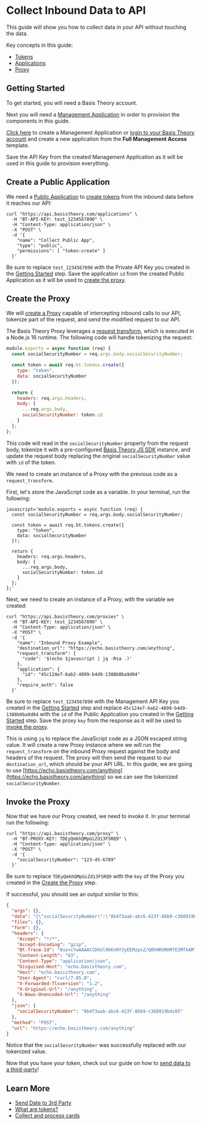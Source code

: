
# Collect Inbound Data to API

This guide will show you how to collect data in your API without touching the data.

Key concepts in this guide:

- [Tokens](/docs/concepts/what-are-tokens)
- [Applications](/docs/api/applications)
- [Proxy](/docs/concepts/what-is-the-proxy)

## Getting Started

To get started, you will need a Basis Theory account.

<AuthButtons />

Next you will need a [Management Application](/docs/api/applications#application-types) in order to provision the components in this guide.

[Click here](https://portal.basistheory.com/applications/create?application_template_id=931b306f-6be7-405d-9a8d-1442a99dd2d7) to create a Management Application or [login to your Basis Theory account](https://portal.basistheory.com/applications) and create a new application from the **Full Management Access** template.

<Alert>
  Save the API Key from the created Management Application as it will be used in this guide to provision everything.
</Alert>

## Create a Public Application

We need a [Public Application](/docs/concepts/access-controls#application-type) to [create tokens](/docs/api/tokens#create-token) from the inbound data before it reaches our API:

```shell showLineNumbers
curl "https://api.basistheory.com/applications" \
  -H "BT-API-KEY: test_1234567890" \
  -H "Content-Type: application/json" \
  -X "POST" \
  -d '{
    "name": "Collect Public App",
    "type": "public",
    "permissions": [ "token:create" ]
  }'
```

<Alert>
  Be sure to replace <code>test_1234567890</code> with the Private API Key you created in the <a href="#getting-started">Getting Started</a> step.
</Alert>

<Alert>
  Save the application <code>id</code> from the created Public Application as it will be used to <a href="#create-the-proxy">create the proxy</a>.
</Alert>

## Create the Proxy

We will [create a Proxy](/docs/api/proxies#create-a-proxy) capable of intercepting inbound calls to our API, tokenize part of the request, and send the modified request to our API.

The Basis Theory Proxy leverages a [request transform](/docs/api/proxies/#proxy-transform-object), which is executed in a Node.js 16 runtime. The following code will handle tokenizing the request:

```javascript showLineNumbers
module.exports = async function (req) {
  const socialSecurityNumber = req.args.body.socialSecurityNumber;

  const token = await req.bt.tokens.create({
    type: "token",
    data: socialSecurityNumber
  });

  return {
    headers: req.args.headers,
    body: {
      ...req.args.body,
      socialSecurityNumber: token.id
    }
  };
};
```

This code will read in the `socialSecurityNumber` property from the request body, tokenize it with a pre-configured [Basis Theory JS SDK](/docs/sdks/server-side/node) instance, and update the request body replacing the original `socialSecurityNumber` value with `id` of the token.

We need to create an instance of a Proxy with the previous code as a `request_transform`.

First, let's store the JavaScript code as a variable. In your terminal, run the following:

```shell showLineNumbers
javascript='module.exports = async function (req) {
  const socialSecurityNumber = req.args.body.socialSecurityNumber;

  const token = await req.bt.tokens.create({
    type: "token",
    data: socialSecurityNumber
  });

  return {
    headers: req.args.headers,
    body: {
      ...req.args.body,
      socialSecurityNumber: token.id
    }
  };
};'
```

Next, we need to create an instance of a Proxy, with the variable we created:

```shell showLineNumbers
curl "https://api.basistheory.com/proxies" \
  -H "BT-API-KEY: test_1234567890" \
  -H "Content-Type: application/json" \
  -X "POST" \
  -d '{
    "name": "Inbound Proxy Example",
    "destination_url": "https://echo.basistheory.com/anything",
    "request_transform": {
      "code": '$(echo $javascript | jq -Rsa .)'
    },
    "application": {
      "id": "45c124e7-6ab2-4899-b4d9-1388b0ba9d04"
    },
    "require_auth": false
  }'
```

<Alert>
  Be sure to replace <code>test_1234567890</code> with the Management API Key you created in the <a href="#getting-started">Getting Started</a> step and replace <code>45c124e7-6ab2-4899-b4d9-1388b0ba9d04</code> with the <code>id</code> of the Public Application you created in the <a href="#create-a-public-application">Getting Started</a> step.
</Alert>

<Alert>
  Save the proxy <code>key</code> from the response as it will be used to <a href="#invoke-the-proxy">invoke the proxy</a>.
</Alert>

This is using `jq` to replace the JavaScript code as a JSON escaped string value. It will create a new Proxy instance where we will run the `request_transform` on the inbound Proxy request against the body and headers of the request. The proxy will then send the request to our `destination_url`, which should be your API URL. In this guide, we are going to use [https://echo.basistheory.com/anything](https://echo.basistheory.com/anything) so we can see the tokenized `socialSecurityNumber`.

## Invoke the Proxy

Now that we have our Proxy created, we need to invoke it. In your terminal run the following:

```shell showLineNumbers
curl "https://api.basistheory.com/proxy" \
  -H "BT-PROXY-KEY: TDEyQmkhQMpGiZd13FSRQ9" \
  -H "Content-Type: application/json" \
  -X "POST" \
  -d '{
    "socialSecurityNumber": "123-45-6789"
  }'
```

<Alert>
  Be sure to replace <code>TDEyQmkhQMpGiZd13FSRQ9</code> with the <code>key</code> of the Proxy you created in the <a href="#create-the-proxy">Create the Proxy</a> step.
</Alert>

If successful, you should see an output similar to this:

```json showLineNumbers
{
  "args": {},
  "data": "{\"socialSecurityNumber\":\"8b4f3aab-abc6-423f-86b9-c368919bdc65\"}",
  "files": {},
  "form": {},
  "headers": {
    "Accept": "*/*",
    "Accept-Encoding": "gzip",
    "Bt-Trace-Id": "0us+cYwAAAACCDkUl9kKnRY3yEEMzpsZ/Q0hHRURHRTE2MTkAMTYzY2E1ODMtNjQ3MS00MTc3LTg0ZGItZTA4MzBlZGFiODUw",
    "Content-Length": "63",
    "Content-Type": "application/json",
    "Disguised-Host": "echo.basistheory.com",
    "Host": "echo.basistheory.com",
    "User-Agent": "curl/7.85.0",
    "X-Forwarded-Tlsversion": "1.2",
    "X-Original-Url": "/anything",
    "X-Waws-Unencoded-Url": "/anything"
  },
  "json": {
    "socialSecurityNumber": "8b4f3aab-abc6-423f-86b9-c368919bdc65"
  },
  "method": "POST",
  "url": "https://echo.basistheory.com/anything"
}
```

Notice that the `socialSecurityNumber` was successfully replaced with our tokenized value.

Now that you have your token, check out our guide on how to [send data to a third-party](/docs/guides/share/send-data-to-third-party)!

## Learn More

- [Send Date to 3rd Party](/docs/guides/share/send-data-to-third-party)
- [What are tokens?](/docs/concepts/what-are-tokens)
- [Collect and process cards](/docs/blueprints/cards/collect-and-process-cards)